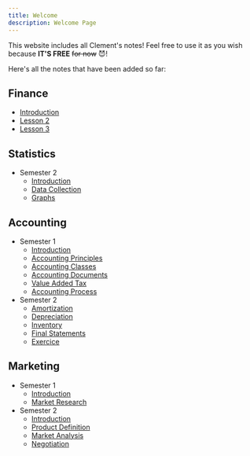 ```yaml
---
title: Welcome
description: Welcome Page
---
```


This website includes all Clement's notes! Feel free to use it as you wish because **IT'S FREE** ~~for now~~ 😈!

Here's all the notes that have been added so far:

## Finance

- [Introduction](/finance/introduction)
- [Lesson 2](/finance/lesson-2)
- [Lesson 3](/finance/lesson-3)

## Statistics

- Semester 2
    - [Introduction](/statistics/s2/intro)
    - [Data Collection](/statistics/s2/data)
    - [Graphs](/statistics/s2/graphs)

## Accounting


- Semester 1
    - [Introduction](/accounting/s1/introduction)
    - [Accounting Principles](/accounting/s1/accounting-principles)
    - [Accounting Classes](/accounting/s1/classes)
    - [Accounting Documents](/accounting/s1/accounting-documents)
    - [Value Added Tax](/accounting/s1/value-added-tax)
    - [Accounting Process](/accounting/s1/accounting-process)
- Semester 2
    - [Amortization](/accounting/s2/amortization)
    - [Depreciation](/accounting/s2/depreciation)
    - [Inventory](/accounting/s2/inventory)
    - [Final Statements](/accounting/s2/final-statements)
    - [Exercice](/accounting/s2/exercice)


## Marketing

- Semester 1
    - [Introduction](/marketing/s1/introduction)
    - [Market Research](/marketing/s1/market-research)
- Semester 2
    - [Introduction](/marketing/s2/intro)
    - [Product Definition](/marketing/s2/product)
    - [Market Analysis](/marketing/s2/market)
    - [Negotiation](/marketing/s2/negotiation)